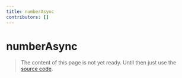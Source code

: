 ```yaml
---
title: numberAsync
contributors: []
---
```


# numberAsync

> The content of this page is not yet ready. Until then just use the [source code](https://github.com/fabian-hiller/valibot/blob/main/library/src/schemas/number/numberAsync.ts).
